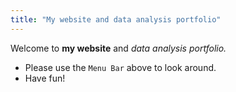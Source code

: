 ```yaml
---
title: "My website and data analysis portfolio"
---
```



Welcome to **my website** and *data analysis portfolio.*

-   Please use the `Menu Bar` above to look around.
-   Have fun!
